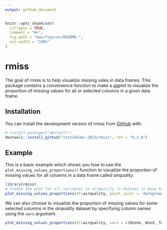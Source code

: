 ```yaml
---
output: github_document
---
```


<!-- README.md is generated from README.Rmd. Please edit that file -->

```r
knitr::opts_chunk$set(
  collapse = TRUE,
  comment = "#>",
  fig.path = "man/figures/README-",
  out.width = "100%"
)
```

# rmiss

<!-- badges: start -->
<!-- badges: end -->

The goal of rmiss is to help visualize missing vales in data frames. This package contains a convenience function to make a ggplot to visualize the proportion of missing values for all or selected columns in a given data frame.

## Installation

You can install the development version of rmiss from [GitHub](https://github.com/) with:

``` r
# install.packages("devtools")
devtools::install_github("stat545ubc-2023/rmiss", ref = "0.1.0")
```

## Example

This is a basic example which shows you how to use the `plot_missing_values_proportions()` function to visualize the proportion of missing values for all columns in a data frame called *airquality*.

```r
library(rmiss)
# Create the plot for all variables in airquality (a dataset in Base R)
plot_missing_values_proportions(df=airquality, point_color = 'darkgreen', line_color = 'darkgreen')
```


We can also choose to visualize the proportion of missing values for some selected columns in the *airquality* dataset by specifying column names using the `vars` argument.

```r
plot_missing_values_proportions(df=airquality, vars = c(Ozone, Wind, Temp))
```

